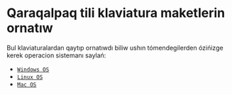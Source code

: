 # Qaraqalpaq tili klaviatura maketlerin ornatıw

Bul klaviaturalardan qaytıp ornatıwdı biliw ushın tómendegilerden ózińizge kerek operacion sistemanı saylań:

- [`Windows OS`](/install/windows)
- [`Linux OS`](/install/linux)
- [`Mac OS`](/install/mac)
